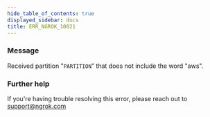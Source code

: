 ```yaml
---
hide_table_of_contents: true
displayed_sidebar: docs
title: ERR_NGROK_10021
---
```


### Message

Received partition "`PARTITION`" that does not include the word "aws".

### Further help

If you're having trouble resolving this error, please reach out to [support@ngrok.com](mailto:support@ngrok.com?subject=Help%20with%20ERR_NGROK_10021)
